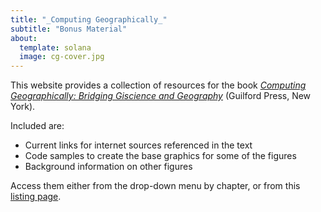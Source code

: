 ```yaml
---
title: "_Computing Geographically_"
subtitle: "Bonus Material"
about:
  template: solana
  image: cg-cover.jpg
---
```


This website provides a collection of resources for the book [_Computing Geographically: Bridging Giscience and Geography_](https://www.guilford.com/books/Computing-Geographically/David-O'Sullivan/9781462553938) (Guilford Press, New York).

Included are:

+ Current links for internet sources referenced in the text
+ Code samples to create the base graphics for some of the figures
+ Background information on other figures

Access them either from the drop-down menu by chapter, or from this [listing page](index-listing.qmd).

